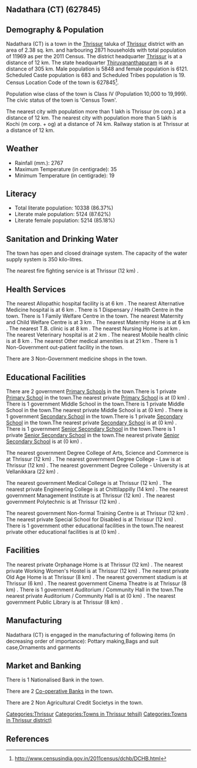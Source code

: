 {{Infobox settlement
| name=Nadathara (CT)
| native_name=
| native_name_lang=
| other_name=
| nickname=
| settlement_type=Town
| image_skyline=
| image_alt=
| image_caption=
| pushpin_map=India Kerala
| pushpin_label_position=right
| pushpin_map_alt=
| pushpin_map_caption=Location in Kerala, India
| latd=
| latm=
| lats=
| latNS=
| longd=
| longm=
| longs=
| longEW=
| coordinates_display=inline,title
| subdivision_type=Country
| subdivision_name={{flag|India}}
| subdivision_type1=[[States and territories of India|State]]
| subdivision_name1=Kerala 
| subdivision_type2=[[List of districts of India|District]]
| subdivision_name2=Thrissur
| subdivision_type3=Tahsil
| subdivision_name3=Thrissur
| website=
| established_title=<!-- Established -->
| established_date=
| founder=
| named_for=
| government_type=
| governing_body=
| unit_pref=Metric
| area_footnotes=
| area_rank=
| area_total_km2=2.38
| elevation_footnotes=
| elevation_m=
| population_total=11969
| population_as_of=2011
| population_rank=
| population_density_km2=5028
| population_demonym=
| population_footnotes=
| demographics_type1=Languages=
| demographics1_title1=Official=
| demographics1_info1=[[Malayalam language|Malayalam]]
| timezone1=[[Indian Standard Time|IST]]
| utc_offset1==+5:30
| postal_code_type=[[Postal Index Number|PIN]]
| postal_code=
| area_code_type=Telephone code
| area_code=
| registration_plate=
| blank1_name_sec1=Nearest city
| blank1_info_sec1=[[Thrissur (m corp.)]]
| blank2_name_sec1=[[Human sex ratio|Sex ratio]]
| blank2_info_sec1=1046
| blank3_name_sec1=Literacy
| blank3_info_sec1=86.37%
| blank1_name_sec2=[[2011 Census of India|2011 census]] code
| blank1_info_sec2=627845
| footnotes=
}}

== Nadathara (CT) (627845) ==

== Demography & Population ==

Nadathara (CT) is a town in the [[Thrissur]] taluka of [[Thrissur]] district with an area of 2.38 sq. km. and harbouring 2871 households with total population of 11969 as per the 2011 Census. The district headquarter [[Thrissur]] is at a distance of 12 km. The state headquarter [[Thiruvananthapuram]] is at a distance of 305 km. Male population is 5848 and female population is 6121. Scheduled Caste population is 683 and Scheduled Tribes population is 19. Census Location Code of the town is 627845<ref>http://www.censusindia.gov.in/2011census/dchb/DCHB.html</ref>.

Population wise class of the town is Class IV (Population 10,000 to 19,999).
The civic status of the town is 'Census Town'.

The nearest city with population more than 1 lakh is Thrissur (m corp.) at a distance of 12 km. The nearest city with population more than 5 lakh is Kochi (m corp. + og)  at a distance of 74 km. Railway station is at Thrissur at a distance of 12 km.


== Weather ==  
* Rainfall (mm.): 2767 
* Maximum Temperature (in centigrade): 35
* Minimum Temperature (in centigrade): 19


== Literacy ==  
* Total literate population: 10338 (86.37%)
* Literate male population: 5124 (87.62%)
* Literate female population: 5214 (85.18%)


== Sanitation and Drinking Water ==  
The town has open and closed drainage system.
The capacity of the water supply system is 350 kilo-litres.

The nearest fire fighting service is at Thrissur (12 km) .


== Health Services ==
The nearest Allopathic hospital facility is at 6 km .
The nearest Alternative Medicine hospital is at 6 km .
There is 1 Dispensary / Health Centre in the town.
There is 1 Family Welfare Centre in the town.
The nearest Maternity and Child Welfare Centre is at 3 km .
The nearest Maternity Home is at 6 km .
The nearest T.B. clinic is at 8 km .
The nearest Nursing Home is at  km .
The nearest Veterinary hospital is at 2 km .
The nearest Mobile health clinic is at 8 km .
The nearest Other medical amenities is at 21 km .
There is 1 Non-Government out-patient facility in the town.


There are 3 Non-Government medicine shops in the town.


== Educational Facilities ==
There are 2 government [[Primary School]]s in the town.There is 1 private [[Primary School]] in the town.The nearest private [[Primary School]] is at  (0 km) .
There is 1 government Middle School in the town.There is 1 private Middle School in the town.The nearest private Middle School is at  (0 km) .
There is 1 government [[Secondary School]] in the town.There is 1 private [[Secondary School]] in the town.The nearest private [[Secondary School]] is at  (0 km) .
There is 1 government [[Senior Secondary School]] in the town.There is 1 private [[Senior Secondary School]] in the town.The nearest private [[Senior Secondary School]] is at  (0 km) .
 
 
 
 
 
The nearest government Degree College of Arts, Science and Commerce is at Thrissur (12 km) .
The nearest government Degree College - Law is at Thrissur (12 km) .
The nearest government Degree College - University is at Vellanikkara (22 km) .
 
The nearest government Medical College is at Thrissur (12 km) .
The nearest private Engineering College is at Chittilappilly (14 km) .
The nearest government Management Institute is at Thrissur (12 km) .
The nearest government Polytechnic is at Thrissur (12 km) .
 
The nearest government Non-formal Training Centre is at Thrissur (12 km) .
The nearest private Special School for Disabled is at Thrissur (12 km) .
There is 1 government other educational facilities in the town.The nearest private other educational facilities is at  (0 km) .


== Facilities ==
The nearest private Orphanage Home is at Thrissur (12 km) .
The nearest private Working Women's Hostel is at Thrissur (12 km) .
The nearest private Old Age Home is at Thrissur (8 km) .
The nearest government stadium is at Thrissur (6 km) .
The nearest government Cinema Theatre is at Thrissur (8 km) .
There is 1 government Auditorium / Community Hall in the town.The nearest private Auditorium / Community Hall is at  (0 km) .
The nearest government Public Library is at Thrissur (8 km) .


== Manufacturing ==
Nadathara (CT) is engaged in the manufacturing of following items (in decreasing order of importance): Pottary making,Bags and suit case,Ornaments and garments


== Market and Banking ==
There is 1 Nationalised Bank in the town.

There are 2 [[Co-operative Bank]]s in the town.

There are 2 Non Agricultural Credit Societys in the town.


[[Categories:Thrissur]]
[[Categories:Towns in Thrissur tehsil)]]
[[Categories:Towns in Thrissur district)]]


== References ==
{{Reflist}}


